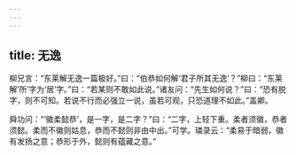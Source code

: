 ```yaml
---
---
---
```

title: 无逸
---







柳兄言：“东莱解无逸一篇极好。”曰：“伯恭如何解‘君子所其无逸’？”柳曰：“东莱解‘所’字为‘居’字。”曰：“若某则不敢如此说。”诸友问：“先生如何说？”曰：“恐有脱字，则不可知。若说不行而必强立一说，虽若可观，只恐道理不如此。”盖卿。

舜功问：“‘徽柔懿恭’，是一字，是二字？”曰：“二字，上轻下重。柔者须徽，恭者须懿。柔而不徽则姑息，恭而不懿则非由中出。”可学。璘录云：“柔易于暗弱，徽有发扬之意；恭形于外，懿则有蕴藏之意。”